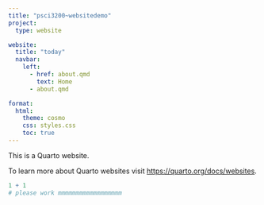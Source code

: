 ```yaml
---
title: "psci3200~websitedemo"
project:
  type: website

website:
  title: "today"
  navbar:
    left:
      - href: about.qmd
        text: Home
      - about.qmd

format:
  html:
    theme: cosmo
    css: styles.css
    toc: true
---
```


This is a Quarto website.

To learn more about Quarto websites visit <https://quarto.org/docs/websites>.

```r
1 + 1
# please work mmmmmmmmmmmmmmmmmm
```

